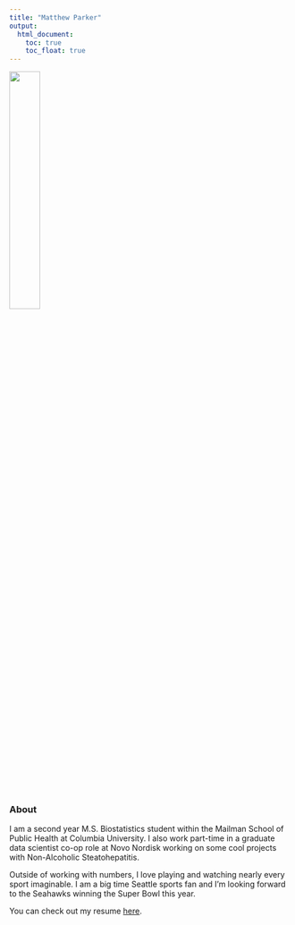 ```yaml
---
title: "Matthew Parker"
output: 
  html_document:
    toc: true
    toc_float: true
---
```



<img src="IMG_1918.jpg" style="width:33%">

### About

I am a second year M.S. Biostatistics student within the Mailman School of Public Health at Columbia University. I also work part-time in a graduate data scientist co-op role at Novo Nordisk working on some cool projects with Non-Alcoholic Steatohepatitis.

Outside of working with numbers, I love playing and watching nearly every sport imaginable. I am a big time Seattle sports fan and I'm looking forward to the Seahawks winning the Super Bowl this year.

You can check out my resume [here](resume.html).
